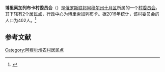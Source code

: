 {{Infobox Settlement
| official_name = 博里索加列布卡村委员会
| native_name = Борисоглебский сельсовет
| settlement_type = [[村委员会|村委员会]]
| subdivision_type = [[国家|国家]]
| subdivision_type1 = [[俄罗斯行政区划|州]]
| subdivision_type2 = [[区_(苏联)|区]]
| subdivision_name = {{RUS}}
| subdivision_name1 = [[阿穆尔州|阿穆尔州]]
| subdivision_name2 = [[十月区|十月区]]
| seat_type = 行政中心
| seat = 博里索加列布卡
| population_as_of=2016
| population_footnotes = <ref name=amurstat />
| population_total = 402
| coordinates_display = inline,title
| latd = 50 | latm = 02 | lats = 09 | latNS = N
| longd = 128 | longm = 36 | longs = 30 | longEW = E
| timezone = [[雅库茨克时间|MSK+6]]
| utc_offset = +9
| blank_name = [[俄罗斯市政土地区划代码|OKTMO编码]]
| blank_info = [http://classif.spb.ru/classificators/view/tma.php?st=A&kr=1&kod=10638402 10638402]
}}
'''博里索加列布卡村委员会'''（{{lang-ru|Борисоглебский сельсовет}}）是[[俄罗斯联邦|俄罗斯联邦]][[阿穆尔州|阿穆尔州]][[十月区|十月区]]所属的一个[[村委员会|村委员会]]。其下辖有2个[[居民点|居民点]]，行政中心为博里索加列布卡。据2016年统计，该村委员会的人口为402人。<ref name=amurstat>{{cite web |url=http://amurstat.gks.ru/wps/wcm/connect/rosstat_ts/amurstat/resources/d600c10043769f3eb9effbdd898fc419/07_1_4.htm |title=Оценка численности населения по городским округам, муниципальным районам, городским и сельским поселениям Амурской области на 1 января 2016 года |language=ru |accessdate=2016-04-21 |archiveurl=https://www.webcitation.org/6gvsqa6qi?url=http://amurstat.gks.ru/wps/wcm/connect/rosstat_ts/amurstat/resources/d600c10043769f3eb9effbdd898fc419/07_1_4.htm |archivedate=2016-04-21 |deadurl=yes }}</ref>

== 参考文献 ==
{{reflist}}

{{Russia-stub}}

[[Category:阿穆尔州农村居民点|Category:阿穆尔州农村居民点]]